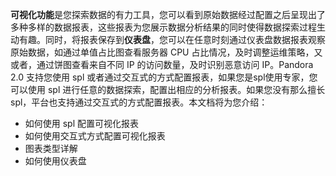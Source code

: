 **可视化功能**是您探索数据的有力工具，您可以看到原始数据经过配置之后呈现出了多种多样的数据报表，这些报表为您展示数据分析结果的同时使得数据探索过程生动有趣。同时，将报表保存到**仪表盘**，您可以在任意时刻通过仪表盘数据报表观察原始数据，如通过单值占比图查看服务器 CPU 占比情况，及时调整运维策略，又或者，通过饼图查看来自不同 IP 的访问数量，及时识别恶意访问 IP。Pandora 2.0 支持您使用 spl 或者通过交互式的方式配置报表，如果您是spl使用专家，您可以使用 spl 进行任意的数据探索，配置出相应的分析报表。如果您没有那么擅长spl，平台也支持通过交互式的方式配置报表。本文档将为您介绍：

* 如何使用 spl 配置可视化报表
* 如何使用交互式方式配置可视化报表
* 图表类型详解
* 如何使用仪表盘
